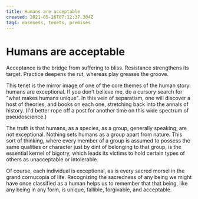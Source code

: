 ```yaml
---
title: Humans are acceptable
created: 2021-05-26T07:12:37.304Z
tags: easeness, tenets, premises
---
```


# Humans are acceptable

Acceptance is the bridge from suffering to bliss. Resistance strengthens its target. Practice deepens the rut, whereas play greases the groove.

This tenet is the mirror image of one of the core themes of the human story: humans are exceptional. If you don't believe me, do a cursory search for "what makes humans unique". In this vein of separatism, one will discover a host of theories, and books on each one, stretching back into the annals of history. (I'd better rope off a post for another time on this wide spectrum of pseudoscience.)

The truth is that humans, as a species, as a group, generally speaking, are not exceptional. Nothing sets humans as a group apart from nature. This sort of thinking, where every member of a group is assumed to possess the same qualities or character just by dint of belonging to that group, is the essential kernel of bigotry, which leads its victims to hold certain types of others as unacceptable or intolerable.

Of course, each individual is exceptional, as is every sacred morsel in the grand cornucopia of life. Recognizing the sacredness of any being we might have once classified as a human helps us to remember that that being, like any being in any form, is unique, fallible, forgivable, and acceptable.
